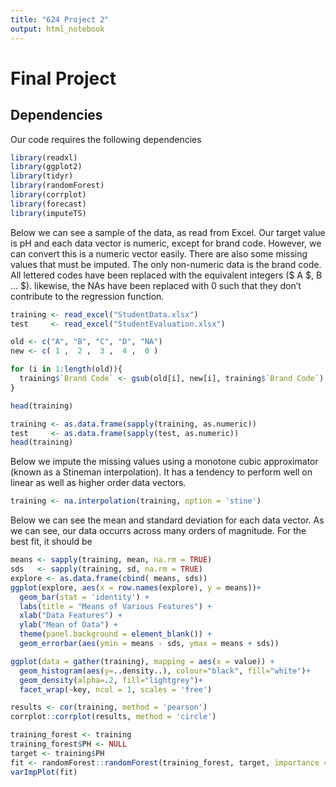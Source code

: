 ```yaml
---
title: "624 Project 2"
output: html_notebook
---
```

# Final Project

## Dependencies

Our code requires the following dependencies
```r
library(readxl)
library(ggplot2)
library(tidyr)
library(randomForest)
library(corrplot)
library(forecast)
library(imputeTS)
```

Below we can see a sample of the data, as read from Excel. Our target value is pH and each data vector is numeric, except for brand code. However, we can convert this is a numeric vector easily. There are also some missing values that must be imputed. The only non-numeric data is the brand code. All lettered codes have been replaced with the equivalent integers ($ A \rightarrow 1$, B \rightarrow 2 ... $). likewise, the NAs have been replaced with 0 such that they don't contribute to the regression function.
```r
training <- read_excel("StudentData.xlsx")
test     <- read_excel("StudentEvaluation.xlsx")

old <- c("A", "B", "C", "D", "NA")
new <- c( 1 ,  2 ,  3 ,  4 ,  0 )

for (i in 1:length(old)){
  training$`Brand Code` <- gsub(old[i], new[i], training$`Brand Code`)
}

head(training)
```

```r
training <- as.data.frame(sapply(training, as.numeric))
test     <- as.data.frame(sapply(test, as.numeric))
head(training)
```

Below we impute the missing values using a monotone cubic approximator (known as a Stineman interpolation). It has a tendency to perform well on linear as well as higher order data vectors.
```r
training <- na.interpolation(training, option = 'stine')
```
Below we can see the mean and standard deviation for each data vector. As we can see, our data occurrs across many orders of magnitude. For the best fit, it should be 

```r
means <- sapply(training, mean, na.rm = TRUE)
sds   <- sapply(training, sd, na.rm = TRUE)
explore <- as.data.frame(cbind( means, sds))
ggplot(explore, aes(x = row.names(explore), y = means))+ 
  geom_bar(stat = 'identity') + 
  labs(title = "Means of Various Features") + 
  xlab("Data Features") + 
  ylab("Mean of Data") +
  theme(panel.background = element_blank()) + 
  geom_errorbar(aes(ymin = means - sds, ymax = means + sds))
```

```r
ggplot(data = gather(training), mapping = aes(x = value)) + 
  geom_histogram(aes(y=..density..), colour="black", fill="white")+
  geom_density(alpha=.2, fill="lightgrey")+
  facet_wrap(~key, ncol = 1, scales = 'free') 
```

```r
results <- cor(training, method = 'pearson')
corrplot::corrplot(results, method = 'circle')
```

```r
training_forest <- training
training_forest$PH <- NULL
target <- training$PH
fit <- randomForest::randomForest(training_forest, target, importance = TRUE, ntree = 100)
varImpPlot(fit)
```
